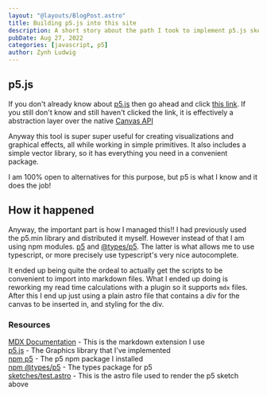 ```yaml
---
layout: "@layouts/BlogPost.astro"
title: Building p5.js into this site
description: A short story about the path I took to implement p5.js sketches natively in my site
pubDate: Aug 27, 2022
categories: [javascript, p5]
author: Zynh Ludwig
---
```



## p5.js

If you don't already know about [p5.js](https://p5js.org/) then go ahead and
click [this link](https://p5js.org/). If you still don't know and still haven't
clicked the link, it is effectively a abstraction layer over the native [Canvas
API](https://developer.mozilla.org/en-US/docs/Web/API/Canvas_API)

Anyway this tool is super super useful for creating visualizations and
graphical effects, all while working in simple primitives. It also includes a
simple vector library, so it has everything you need in a convenient package.

I am 100% open to alternatives for this purpose, but p5 is what I know and it
does the job!

<Test />

## How it happened

Anyway, the important part is how I managed this!! I had previously used the
p5.min library and distributed it myself. However instead of that I am using
npm modules. [p5](https://www.npmjs.com/package/p5) and
[@types/p5](https://www.npmjs.com/package/@types/p5). The latter is what allows
me to use typescript, or more precisely use typescript's very nice autocomplete.

It ended up being quite the ordeal to actually get the scripts to be convenient
to import into markdown files. What I ended up doing is reworking my read time
calculations with a plugin so it supports `mdx` files. After this I end up just
using a plain astro file that contains a div for the canvas to be inserted in,
and styling for the div.

<Rain />

### Resources

[MDX Documentation](https://docs.astro.build/en/guides/markdown-content/) - This is the markdown extension I use\
[p5.js](https://p5js.org/) - The Graphics library that I've implemented\
[npm p5](https://www.npmjs.com/package/p5) - The p5 npm package I installed\
[npm @types/p5](https://www.npmjs.com/package/@types/p5) - The types package for p5\
[sketches/test.astro](https://github.com/Zynh0722/Zynh0722.github.io/blob/main/src/components/sketches/p5-demo/test.astro) - This is the astro file used to render the p5 sketch above
